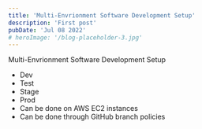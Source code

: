 ```yaml
---
title: 'Multi-Envrionment Software Development Setup'
description: 'First post'
pubDate: 'Jul 08 2022'
# heroImage: '/blog-placeholder-3.jpg'
---
```


Multi-Envrionment Software Development Setup
- Dev
- Test
- Stage
- Prod
- Can be done on AWS EC2 instances
- Can be done through GitHub branch policies
